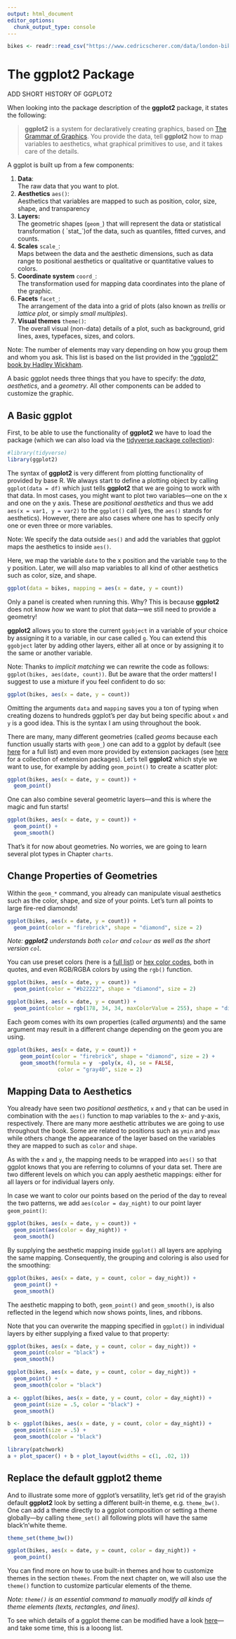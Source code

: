 ```yaml
---
output: html_document
editor_options: 
  chunk_output_type: console
---
```


```r
bikes <- readr::read_csv("https://www.cedricscherer.com/data/london-bikes.csv", col_types = "Dcfffilllddddfc")
```


# The ggplot2 Package {#ggplot}

<p class="comment">

ADD SHORT HISTORY OF GGPLOT2

</p>

When looking into the package description of the **ggplot2** package, it states the following:

> **ggplot2** is a system for declaratively creating graphics, based on [The Grammar of Graphics](https://link.springer.com/chapter/10.1007/978-3-642-21551-3_13). You provide the data, tell **ggplot2** how to map variables to aesthetics, what graphical primitives to use, and it takes care of the details.

A ggplot is built up from a few components:

1.  **Data**:\
    The raw data that you want to plot.
2.  **Aesthetics** `aes()`:\
    Aesthetics that variables are mapped to such as position, color, size, shape, and transparency
3.  **Layers:**\
    The geometric shapes (`geom_`) that will represent the data or statistical transformation ( \`stat\_\`)of the data, such as quantiles, fitted curves, and counts.
4.  **Scales** `scale_`:\
    Maps between the data and the aesthetic dimensions, such as data range to positional aesthetics or qualitative or quantitative values to colors.
5.  **Coordinate system** `coord_`:\
    The transformation used for mapping data coordinates into the plane of the graphic.
6.  **Facets** `facet_`:\
    The arrangement of the data into a grid of plots (also known as *trellis* or *lattice plot*, or simply *small multiples*).
7.  **Visual themes** `theme()`:\
    The overall visual (non-data) details of a plot, such as background, grid lines, axes, typefaces, sizes, and colors.

<p class="note">

Note: The number of elements may vary depending on how you group them and whom you ask. This list is based on the list provided in the ["ggplot2" book by Hadley Wickham](https://ggplot2-book.org/introduction.html).

</p>

A basic ggplot needs three things that you have to specify: the *data*, *aesthetics*, and a *geometry*. All other components can be added to customize the graphic.

## A Basic ggplot {#default}

First, to be able to use the functionality of **ggplot2** we have to load the package (which we can also load via the [tidyverse package collection](https://www.tidyverse.org/)):

```r
#library(tidyverse)
library(ggplot2)
```

The syntax of **ggplot2** is very different from plotting functionality of provided by base R. We always start to define a plotting object by calling `ggplot(data = df)` which just tells **ggplot2** that we are going to work with that data. In most cases, you might want to plot two variables---one on the x and one on the y axis. These are *positional aesthetics* and thus we add `aes(x = var1, y = var2)` to the `ggplot()` call (yes, the `aes()` stands for aesthetics). However, there are also cases where one has to specify only one or even three or more variables.

<p class="note">

Note: We specify the data outside `aes()` and add the variables that ggplot maps the aesthetics to inside `aes()`.

</p>

Here, we map the variable `date` to the x position and the variable `temp` to the y position. Later, we will also map variables to all kind of other aesthetics such as color, size, and shape.

```r
ggplot(data = bikes, mapping = aes(x = date, y = count))
```

Only a panel is created when running this. Why? This is because **ggplot2** does not know *how* we want to plot that data---we still need to provide a geometry!

**ggplot2** allows you to store the current `ggobject` in a variable of your choice by assigning it to a variable, in our case called `g`. You can extend this `ggobject` later by adding other layers, either all at once or by assigning it to the same or another variable.

<p class="note">

Note: Thanks to *implicit matching* we can rewrite the code as follows: `ggplot(bikes, aes(date, count))`. But be aware that the order matters! I suggest to use a mixture if you feel confident to do so:

```r
ggplot(bikes, aes(x = date, y = count))
```

Omitting the arguments `data` and `mapping` saves you a ton of typing when creating dozens to hundreds ggplot's per day but being specific about `x` and `y` is a good idea. This is the syntax I am using throughout the book.

</p>

There are many, many different geometries (called *geoms* because each function usually starts with `geom_`) one can add to a ggplot by default (see [here](https://ggplot2.tidyverse.org/reference/) for a full list) and even more provided by extension packages (see [here](https://exts.ggplot2.tidyverse.org/) for a collection of extension packages). Let's tell **ggplot2** which style we want to use, for example by adding `geom_point()` to create a scatter plot:

```r
ggplot(bikes, aes(x = date, y = count)) + 
  geom_point()
```

One can also combine several geometric layers---and this is where the magic and fun starts!

```r
ggplot(bikes, aes(x = date, y = count)) + 
  geom_point() + 
  geom_smooth()
```

That's it for now about geometries. No worries, we are going to learn several plot types in Chapter `charts`.

## Change Properties of Geometries {#prop}

Within the `geom_*` command, you already can manipulate visual aesthetics such as the color, shape, and size of your points. Let's turn all points to large fire-red diamonds!

```r
ggplot(bikes, aes(x = date, y = count)) + 
  geom_point(color = "firebrick", shape = "diamond", size = 2)
```

*Note: **ggplot2** understands both `color` and `colour` as well as the short version `col`.*

You can use preset colors (here is a [full list](http://www.stat.columbia.edu/~tzheng/files/Rcolor.pdf)) or [hex color codes](https://www.techopedia.com/definition/29788/color-hex-code), both in quotes, and even RGB/RGBA colors by using the `rgb()` function.

```r
ggplot(bikes, aes(x = date, y = count)) + 
  geom_point(color = "#b22222", shape = "diamond", size = 2)

ggplot(bikes, aes(x = date, y = count)) + 
  geom_point(color = rgb(178, 34, 34, maxColorValue = 255), shape = "diamond", size = 2)
```

Each geom comes with its own properties (called *arguments*) and the same argument may result in a different change depending on the geom you are using.

```r
ggplot(bikes, aes(x = date, y = count)) + 
    geom_point(color = "firebrick", shape = "diamond", size = 2) + 
    geom_smooth(formula = y  ~poly(x, 4), se = FALSE, 
                color = "gray40", size = 2)
```

## Mapping Data to Aesthetics

You already have seen two *positional aesthetics*, `x` and `y` that can be used in combination with the `aes()` function to map variables to the x- and y-axis, respectively. There are many more aesthetic attributes we are going to use throughout the book. Some are related to positions such as `ymin` and `ymax` while others change the appearance of the layer based on the variables they are mapped to such as `color` and `shape`. 

As with the `x` and `y`, the mapping needs to be wrapped into `aes()` so that ggplot knows that you are referring to columns of your data set. There are two different levels on which you can apply aesthetic mappings: either for all layers or for individual layers only. 

In case we want to color our points based on the period of the day to reveal the two patterns, we add `aes(color = day_night)` to our point layer `geom_point()`:

```r
ggplot(bikes, aes(x = date, y = count)) + 
  geom_point(aes(color = day_night)) +
  geom_smooth()
```

By supplying the aesthetic mapping inside `ggplot()` all layers are applying the same mapping. Consequently, the grouping and coloring is also used for the smoothing:

```r
ggplot(bikes, aes(x = date, y = count, color = day_night)) + 
  geom_point() +
  geom_smooth()
```

The aesthetic mapping to both, `geom_point()` and `geom_smooth()`, is also reflected in the legend which now shows points, lines, and ribbons.

Note that you can overwrite the mapping specified in `ggplot()` in individual layers by either supplying a fixed value to that property:

```r
ggplot(bikes, aes(x = date, y = count, color = day_night)) + 
  geom_point(color = "black") +
  geom_smooth()

ggplot(bikes, aes(x = date, y = count, color = day_night)) + 
  geom_point() +
  geom_smooth(color = "black")
```

```r
a <- ggplot(bikes, aes(x = date, y = count, color = day_night)) + 
  geom_point(size = .5, color = "black") +
  geom_smooth()

b <- ggplot(bikes, aes(x = date, y = count, color = day_night)) + 
  geom_point(size = .5) +
  geom_smooth(color = "black")

library(patchwork)
a + plot_spacer() + b + plot_layout(widths = c(1, .02, 1))
```




## Replace the default **ggplot2** theme {#theme}

And to illustrate some more of ggplot's versatility, let's get rid of the grayish default **ggplot2** look by setting a different built-in theme, e.g. `theme_bw()`. One can add a theme directly to a ggplot composition or setting a theme globally---by calling `theme_set()` all following plots will have the same black'n'white theme.

```r
theme_set(theme_bw())

ggplot(bikes, aes(x = date, y = count, color = day_night)) + 
  geom_point()
```

You can find more on how to use built-in themes and how to customize themes in the section `themes`. From the next chapter on, we will also use the `theme()` function to customize particular elements of the theme.

*Note: `theme()` is an essential command to manually modify all kinds of theme elements (texts, rectangles, and lines).*

To see which details of a ggplot theme can be modified have a look [here](https://ggplot2.tidyverse.org/reference/theme.html)---and take some time, this is a looong list.
